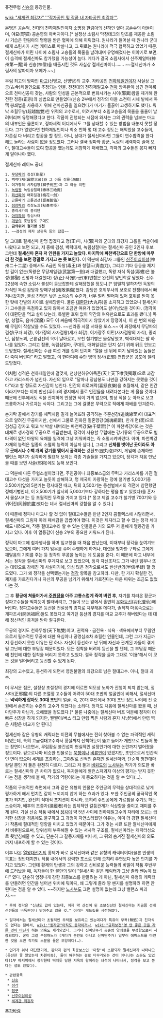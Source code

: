 퓨전무협 [[신승]]의 등장인물.

[[wiki: "세계관 최강자" '''작가공인 및 작품 내 자타공인 최강자''']].

본명은 공손억. 전대의 천하제일인이자 소명왕 [[한림아]]의 신하인 혈마 공손수의 아들이며, 야묘(野猫) 공손영의 아버지이다.[* 설정상 소림사 막장테크의 단초를 제공한 소림사 기습은 한림아의 명령을 받은 혈마에 의해 이뤄졌다. 원나라가 들어설 때 원나라 군대에게 소림사가 시범 케이스로 박살나고, 그 뒤로는 원나라에 적극 협력하고 있었기 때문. 절세신마가 어린 나이에 소림사 고승들의 목줄을 날려대며 유명해졌다는 이야기로 보면, 이 습격에 절세신마도 참가했을 가능성이 높다. 게다가 결국 소림사에서 신주제일마(神州第一魔)와 신승(神僧)을 배출시킨 것도 사실상 절세신마이니……. ~~절세신마가 소림사의 알파이자 오메가.~~]

무림 최고의 방파인 [[마교]](신명교, 신명방)의 교주. 자타공인 [[천하제일인]]이자 사실상 고금(古今)제일인으로 추정되는 인물. 전전대의 천하제일고수 [[천마]] 방옥환이 남긴 천마록으로 천마신공이 갖는, 사람의 인성을 근본적으로 변화시키는 사이(邪異)함을 제거해 완전한 정종(正宗)의 심법으로 만들었다(신승 2부에서 정각의 아들 소천이 시체 밭에서 독맥 봉쇄법을 사용하기 위해 천마신공을 일으켰다가 마기가 들끓어 고생하기도 했다). 워낙 초월무쌍(超越無雙)한 위력의 고수로서, 어려서부터 소림고승들의 목줄을 줄줄이 날려버리며 유명해졌다고 한다. 작품이 진행되는 시점에 와서는 그의 권력을 넘보는 마교의 내부인은 물론이고, 정파세력 어디에서도 그를 상대할 수 있는 방법을 내놓지 못할 정도다. 그가 없었다면 천하제일인이나 최소 천하 몇 대 고수 정도는 해먹었을 고수들이, 자존심 다 버리고 합공을 할 정도. 아니, 상대가 절세신마라면 그들이 연수합격을 한다 해도 놀라는 사람이 없을 정도였다. 그러나 결국 정파와 황군, 녹림의 세력까지 끌어 모아, 절대고수들이 모여 합공을 했는데도 처참하게 패배했고, 각파의 고수들은 꽁지 빠지게 달아나야 했다.

절세신마 레이드 공대
 1. [[무당파]]의 검성(劍星)
 1. 벽력대제(霹靂大帝)와 그 아들 잠룡(潛龍) 
 1. 이가장의 사자검왕(獅子劍王)과 그 아들 이민
 1. [[녹림]]왕 녹림삼절마(綠林三絶魔)
 1. [[화산파]]의 매화일검(梅花一劍)
 1. [[곤륜파]]의 곤륜검선(崑崙劍仙)
 1. [[점창파]]의 점창노괴(點蒼老怪)
 1. 종리세가의 종리단
 1. [[아미파]]의 청심사태
 1. [[개방]]의 호법장로 구대도
 1. '''금의위와 철기병 5천'''
 1. ~~검성의 제자 상관욱 등의 잡몹~~

말 그대로 절세신마 한명 잡겠다고 정(正)파, 사(邪)파와 군대의 최강자 그룹을 싹쓸이해 나왔다고 보면 되고, 저 중에 검성, 벽력대제, 녹림삼절마는 절세신마 공인 2인자 후보. 그런데 '''절세신마 혼자 저 인원을 가지고 놀았다. 마지막에 파천벽강으로 단 한방에 마무리 한 것을 보면 정말로 가지고 논 듯 보인다.''' 이 덕분에 최강자 그룹인 [[신주이십이성]](神州二十二星) 중에서도 A급인 독왕(毒王)과 청혈도(靑血刀), 그리고 기타 등등을 제지할 길이 없는(독왕은 무당제일검(武當第一劍)과 대결했고, 독왕 자식 독섬(毒蟾)은 불성(佛聖) 진명과 대결했다) 정(正)·사(邪)·군(軍)연합은 완전히 양민학살 당했다. 신주22성에 속한 소림사 불성이 듣보잡한테 살해당했을 정도니.[* 엄밀히 말하자면 독왕의 자식인 독섬 감당과 양패구상(兩敗俱傷)했다. 감당은 호위무사의 보호로 전쟁터에서 빠져나갔지만, 불성 진명은 낮은 소림승의 수준과, 너무 멀리 떨어져 있어 호위를 받지 못한 탓에 간발의 차이로 살해당한다. 물론 [[대환단]](大丸丹)을 소지하고 있었으니 절세신마가 고수들을 독점하고 있지 않아서 조금만 여유가 있었어도 살아남았을 것이다. (정각이 이 대환단을 먹고 살아났는데, 특별한 호위 없이 약간의 여유만으로도 효과를 봤다.)] 독왕, 청혈도, 음마(淫魔) 모두 이 싸움에 적극적이지 않았기에 망정이지, 이 한 번의 싸움에 무림이 작살났을 수도 있었다. ~~신라중 시절 서태웅 포스.~~ 이 과정에서 무당파의 검성(구파 최강), 이가장의 사자검왕(세가 최강), 이가장주 이민(사자검왕의 자식), 종리단, 점창노괴, 곤륜검선의 목이 날아갔고, 오천 철기병은 몰살당했고, 벽력대제는 팔 하나를 잃었다. 그리고 잠룡, 녹림삼절마, 구대도, 매화일검은 단지 살기 위해 뒤도 안보고 도망쳤다. 절세신마는 수급 여섯 개를 집어 던지며 "열을 센 뒤에 여기 남아있는 놈들은 다 죽여 버린다" 라고 말했고, 이 한마디에 수만 명의 정사(正邪) 연합군은 공포에 질려 도망쳤다.

이처럼 성격은 천하제일인에 걸맞게, 천상천하유아독존(天上天下唯我獨尊)으로 과감하고 카리스마가 넘친다. 자신의 입으로 "달마나 장삼봉도 나만큼 강하지는 못했을 것이다"라고 할 정도로 자신감이 넘친다. 인간의 희로애락(喜怒哀樂)을 초월해서, 같은 인간이라기보다는 이미 반선(半仙)의 경지에서 홀로 인간들을 내려다본다는 게 옳을 것이다. 때문에 전투에서도 적을 진지하게 인정한 적이 거의 없으며, 항상 적을 눈 아래로 보고 조롱하거나 가르치는 식이다. 그리고는 그에 걸맞은 무력으로 적에게 패배를 안겨준다.

손가락 끝에서 강기를 채찍처럼 길게 늘어뜨려 공격하는 추혼선강(追魂線罡)이 대표적으로 알려진 무공이지만, 선에서 그물로 진화된 멸혼망강(滅魂網罡), 한개 면(面)으로 검성급 강자고 뭐고 싹 박살 내버리는 파천벽강(破千壁罡)[* 이 파천벽강이라는 것은 대체로 생사경의 무공으로 취급받는데, 정각이 사용할 무렵에는 강기류의 무공으로도 별 타격이 없던 마왕의 육체를 일격에 그냥 지워버리는, 즉 소멸시켜버렸다. 아마, 파천벽강 자체의 능력은 일종의 소멸의 능력이 아닐까 싶다.], 그리고 '''신체를 벗어난 곳이라도 아무 곳에서나 수백 개의 강기를 맺어서 공격하는''' 강환포(罡丸砲)까지, 게임에 존재하면 밸런스 패치가 심각하게 필요해 보이는 각종 기술들을 가지고 있으며, 정각과 처음 만났을 때를 보면 사술(邪術)에도 능해 보인다.

그 덕분에 다른 무협소설이었다면, 주인공이나 최종보스급의 무력과 카리스마를 가진 절대고수 다섯을 가지고 놀듯이 살해하고, 명 제국이 자랑하는 정예 철기병 5,000기중 3,500기(앞의 5천기는 정사대전 때고, 뒤의 3,500기는 등선벌에서의 격전에 참전했던 정예기병인데, 이 3,500기가 앞서의 5,000기보다 강하다는 평을 받고 있었다)를 혼자서 몰살시키는 등 초월적인 무력을 가지고 있다.[* 몽고 제일 고수가 철기병 700기와 동귀어진(同歸於盡)했다는 데서 절세신마의 강함을 알 수 있다.]

이 때문에 정파나 마교나 할 것 없이 절대고수들은 만년 2인자 콤플렉스에 시달리면서, 절세신마의 그림자 아래 패배감을 곱씹어야 했다. 이것은 제자라고 할 수 있는 정각 세대에도 내려오며, 작중 절대고수라 할 수 있는 인물들은 거의 모두 저 둘에게 열등감을 가지고 있다. 이후 이 열등감이 신승 2부의 중요한 키워드가 된다.

정각이 마교에 첩자행사를 하며 입교했을 때 처음 만났는데, 이때부터 정각을 눈여겨보았으며, 그에게 여러 가지 임무를 주어 수행하게 하거나, 대련을 빙자한 구타로 그에게 깨달음의 기회를 주는 등 정각의 무공을 높이는 데 도움을 준다. 이 때문에 마교 내부에서는 정각을 절세신마의 후계자로 보고 있었으며, 정각 자신조차도 그가 내린 임무나 또는 대련으로 강해진 게 사실이기에, 의심 많은 정각으로서도 반신반의(半信半疑) 할 정도였다. 그가 왜 정각을 선택했는가는 [[정각]] 항목을 참고하라. 다만, 한 가지 확실한 건, 제자를 가르친다거나 자신의 무공을 남기기 위해서 가르친다는 마음 따위는 조금도 없었다는 것.

그 후 '''황궁에 쳐들어가서 [[주원장]]을 아주 고통스럽게 죽여 버린 후''', 자기를 치러온 황군과 정파고수들을 떡치듯이 발라버리고, 그들이 보는 앞에서 홀연히 [[우화등선]](羽化登仙)해 버린다. 정파고수들은 등선을 전설상의 경지로 치부해온 데다가, 솔직히 마음속으로는 개파조사(開派祖師)들도 못했다고 여기던 등선의 경지를 마교 교주가 해버렸다는 데 대해 정신적인 충격을 받아 절규한다.

무공의 경지도 천하무쌍(天下無雙)이고, 권력욕 · 금전욕 · 식욕 · 색욕에서부터 무림인으로서 필수적인 무공에 대한 욕심이나 공명심조차 초월한 인물인데, 그런 그가 지금까지 등선하지 못한 이유는 단 하나. 자신이 등선하고 난 뒤에 자신과 관계된 자들이 겪게 될 고난에 대한 부담감 때문이었다. 모든 집착을 버려야 등선을 할 텐데, 그 부담감 때문에 친인에 대한 집착을 버리지 못하고 있었다. 결국 정각을 글자 그대로 '이용'해서 이 모든 것을 털어버리고 등선할 수 있게 된다.

최강의 고수였고, 등선하게 되면서 영원불멸의 최강으로 남은 절대고수. 아니, 절대 괴수.

더 무서운 점은, 설정상 초절정의 경지에 이르면 외모상 노화가 진행이 되지 않는데, 정사마(正邪魔)의 다른 초절정 고수들이 어려야 50대 초반의 얼굴인데 비해서, 절세신마는 '''넉넉하게 잡아도 30대 초반'''의 얼굴. 즉, 20대 후반에서 30대 초반 정도 나이에 전 중원에서 손꼽히는 수준의 고수가 되었다는 소리다. 정각도 처음에 절세신마를 봤을 때, 신마단주가 아닌가, 오해했을 정도였다.[* 물론 나중에는 절세신마 버프 덕분에 정각이 더 빠른 성장을 하게 되지만, 쩔쩔이/버스 타고 만렙 찍은 사람과 혼자 사냥터에서 만렙 찍은 사람은 비교가 안 된다.]


절세신마 같은 유형의 캐릭터는 이전의 무협에서는 전혀 찾아볼 수 없는 파격적인 캐릭터였는데, 특히 고금절대고수라서 황실까지 산책하듯이 뚫고 들어가 개판으로 만들어 놓는 장면이 나오면서, 무림황실 불간섭이 현실적인 설정인가에 대한 논란까지 벌어졌을 정도이다. 겉으로나마 비슷한 인물로는 [[묵향]]이나 [[비류연]]이 있겠지만, 초인으로서 인간적인 면이 없으며 세계를 조종하는, 그야말로 신적인 존재인 절세신마와, 단순히 깽판대마왕일 뿐인 저 둘은 완전히 다르다. 그리고 저 둘과 [[비뢰도]]의 [[노사부]]는 작가가 의도한 바로는 절세신마와 큰 차이가 없으나, 독자들에게 밸런스파괴자 이상의 평가는 받지 못한다는 점을 생각해 볼 때, 작가의 역량이라는 게 중요하다는 것을 알 수 있다(…).

작품의 구조적인 측면에서 그와 같은 유형의 인물은 주인공의 무력을 상대적으로 낮게 평가하게 해서 먼치킨 같이 느껴지지 않게 하는 효과가 있다. 또한 주인공의 궁극적인 목표가 되지만, 완전히 적대적 포지션이 아니라, 오히려 주인공에게 가르침을 주기도 하는 스승이자, 배후의 조종자(操縱者)라는 입체적인 갈등관계가 식상함을 줄이고 재미를 주게 된다. 기실 신승 작품 내에서 [[정각]]이 약 5년 사이에 천하제일고수의 자리에 오르는 급격한 성장을 겪음에도 불구하고 그 과정이 자연스러웠던 이유는, 이미 더 강한 절세신마가 작품에 절대적인 영향을 미치고 있었기 때문이다. 그가 겪는 시련 또한 절세신마에게서 비롯됨으로써, 당위성이 부족해질 수 있는 서사적 구조를, 절세신마라는 캐릭터성으로 뒷받침해줄 수 있고, 단순히 그 갈등자체를 떠나서, 그 뒤의 숨겨진 절세신마의 의도까지 내포하게 할 수 있는 것이다. 

이후 나온 [[열왕대전기]]의 황제가 바로 절세신마와 같은 유형의 캐릭터이다(물론 인생의 목표는 정반대지만). 작품 내에서의 강력한 포스로 인해 오히려 주연보다 높은 인기를 가지고 있었다. 그런데 황제의 탄생과 그의 강하고 신비로운 능력들의 비밀이 작품 후반부에 드러났을 때, 독자들이 한 불만의 말이 "절세신마 같은 캐릭터가 그냥 졸라 쎈놈이 됐다" 였다. 단순히 엄청나게 강한 최종보스를 만들려는 게 아닌, 절세신마 유형의 캐릭터를 만들려면 인간을 넘어선 위치에 둬야지, 왜 그렇게 졸라 짱 쎈지를 설명하려 하면 안 된다는 점을 알 수 있다. ~~하지만 [[노사부]]도 그런 설명이 없는데 그냥 밸런스 파괴자.~~


 * 후에 정각은 "신선도 급이 있는데, 이제 막 신선이 된 초보신선인 절세신마는 지금쯤 선배신선들의 바둑판이나 닦아주고 있을 것." 이라는 개드립을 시전하였다.

 * 일각에서는 절세신마가 초월적인 무력을 보유하고 있는데다가 특유의 무욕(無慾)과 친자식도 없다는 점에서, [[wiki:"동자공"아직도 총각이거나]], [[wiki:"규화보전"영 안 좋은 곳을 자른 것이 아닌가]] 하는 의혹도 제기되었다. 그러나 신마단주가 공손영 양녀설을 부정함으로써 사장되었다. 굳이 그걸 부정하느라 (게다가 본인도 아니고 신마단주가) 일부러 에피소드를 마련한 것을 보면 작가도 소문을 들은 모양이다(…).

 * 인기가 워낙 대단했기에, 판타지 편의 최종보스인 '마왕'이 소환되자 절세신마가 나타나고(등선한 줄 알았는데 차원이동), 둘이 해후하는 걸로 마무리되는 것이 아니냐는 소문도 있었다(1부 마지막에서 정각한테 떡치듯 당한 지옥의 왕이라는 녀석이 나타나서, 정각을 보고 쫀다는 설도 있었다).

 * 관련항목
  * [[신승]]
  * [[정각]]
  * [[정구]]
  * [[신주이십이성]]
  * [[세계관 최강자]]
 
[[추가바람]]
